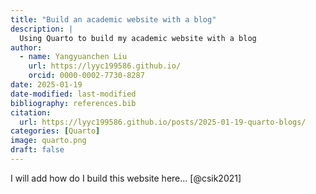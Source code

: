 ```yaml
---
title: "Build an academic website with a blog"
description: |
  Using Quarto to build my academic website with a blog
author:
  - name: Yangyuanchen Liu
    url: https://lyyc199586.github.io/
    orcid: 0000-0002-7730-8287
date: 2025-01-19
date-modified: last-modified
bibliography: references.bib
citation: 
  url: https://lyyc199586.github.io/posts/2025-01-19-quarto-blogs/
categories: [Quarto]
image: quarto.png
draft: false
---
```


I will add how do I build this website here... [@csik2021]